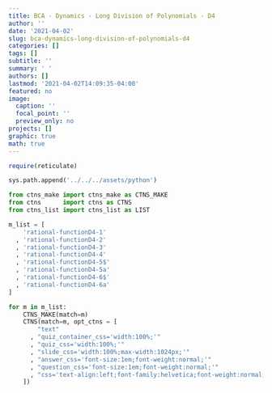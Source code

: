 ```yaml
---
title: BCA - Dynamics - Long Division of Polynomials - D4
author: ''
date: '2021-04-02'
slug: bca-dynamics-long-division-of-polynomials-d4
categories: []
tags: []
subtitle: ''
summary: ' '
authors: []
lastmod: '2021-04-02T14:09:35-04:00'
featured: no
image:
  caption: ''
  focal_point: ''
  preview_only: no
projects: []
graphic: true
math: true
---
```

```r
require(reticulate)
```

```python
sys.path.append('../../../assets/python')

from ctns_make import ctns_make as CTNS_MAKE
from ctns      import ctns as CTNS
from ctns_list import ctns_list as LIST
```

```python
m_list = [
    'rational-functionD4-1'
  , 'rational-functionD4-2'
  , 'rational-functionD4-3'
  , 'rational-functionD4-4'
  , 'rational-functionD4-5$'
  , 'rational-functionD4-5a'
  , 'rational-functionD4-6$'
  , 'rational-functionD4-6a'
]

for m in m_list:
    CTNS_MAKE(match=m)
    CTNS(match=m, opt_ctns = [ 
        "text"
      , "quiz_container_css='width:100%;'"
      , "quiz_css='width:100%;'"
      , "slide_css='width:100%;max-width:1024px;'"
      , "answer_css='font-size:1em;font-weight:normal;'"
      , "question_css='font-size:1em;font-weight:normal;'"
      , "css='text-align:left;font-family:helvetica;font-weight:normal;font-size:120%;color:rgb(77,77,77);'"
    ])
```
